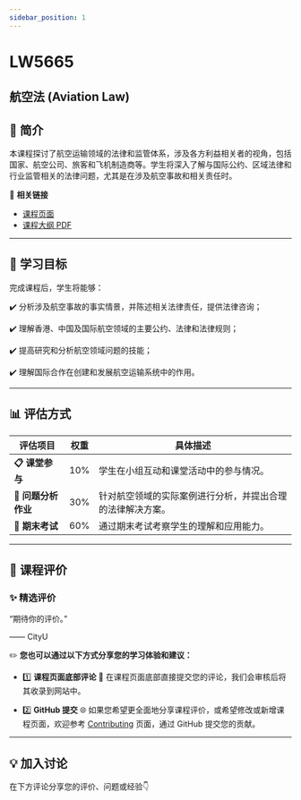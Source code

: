 ```yaml
---
sidebar_position: 1
---
```


# LW5665
## 航空法 (Aviation Law)

## **📘 简介**
本课程探讨了航空运输领域的法律和监管体系，涉及各方利益相关者的视角，包括国家、航空公司、旅客和飞机制造商等。学生将深入了解与国际公约、区域法律和行业监管相关的法律问题，尤其是在涉及航空事故和相关责任时。

🔗 **相关链接**
- [课程页面](https://www.cityu.edu.hk/catalogue/pg/202526/course/LW5665.htm)
- [课程大纲 PDF](https://www.cityu.edu.hk/catalogue/pg/202526/course/LW5665.pdf)

---

## **🎯 学习目标**

完成课程后，学生将能够：

✔️ 分析涉及航空事故的事实情景，并陈述相关法律责任，提供法律咨询；

✔️ 理解香港、中国及国际航空领域的主要公约、法律和法律规则；

✔️ 提高研究和分析航空领域问题的技能；

✔️ 理解国际合作在创建和发展航空运输系统中的作用。

---

## **📊 评估方式**

| **评估项目**           | **权重** | **具体描述**                                                                                       |
|-----------------------|---------|---------------------------------------------------------------------------------------------------|
| **📋 课堂参与**         | 10%     | 学生在小组互动和课堂活动中的参与情况。                                                           |
| **📂 问题分析作业**     | 30%     | 针对航空领域的实际案例进行分析，并提出合理的法律解决方案。                                        |
| **📃 期末考试**         | 60%     | 通过期末考试考察学生的理解和应用能力。                                                           |

---

## **💬 课程评价**

### ✨ **精选评价**
<div className={commentStyles.commentBox}>
    <p className={commentStyles.commentText}>
        “期待你的评价。”
    </p>
    <p className={commentStyles.commentAuthor}>—— CityU</p>
</div>

✏️ **您也可以通过以下方式分享您的学习体验和建议：**

- 1️⃣ **课程页面底部评论**
💬 在课程页面底部直接提交您的评论，我们会审核后将其收录到网站中。

- 2️⃣ **GitHub 提交**
🌐 如果您希望更全面地分享课程评价，或希望修改或新增课程页面，欢迎参考 [Contributing](/contributing) 页面，通过 GitHub 提交您的贡献。

---

## **💡 加入讨论**

在下方评论分享您的评价、问题或经验👇
<Utterances />

